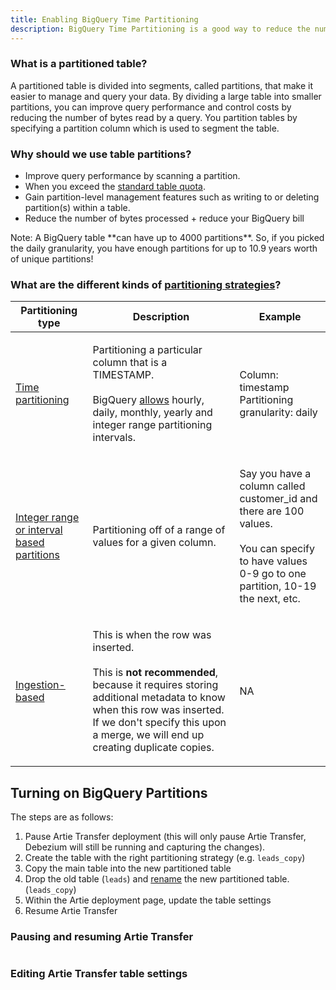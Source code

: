 ```yaml
---
title: Enabling BigQuery Time Partitioning
description: BigQuery Time Partitioning is a good way to reduce the number of bytes processed which lowers your bill and increases Artie Transfer's performance!
---
```


### What is a partitioned table?

A partitioned table is divided into segments, called partitions, that make it easier to manage and query your data. By dividing a large table into smaller partitions, you can improve query performance and control costs by reducing the number of bytes read by a query. You partition tables by specifying a partition column which is used to segment the table.

### Why should we use table partitions?

* Improve query performance by scanning a partition.
* When you exceed the [standard table quota](https://cloud.google.com/bigquery/quotas#standard\_tables).
* Gain partition-level management features such as writing to or deleting partition(s) within a table.
* Reduce the number of bytes processed + reduce your BigQuery bill

<Info>
Note: A BigQuery table **can have up to 4000 partitions**. So, if you picked the daily granularity, you have enough partitions for up to 10.9 years worth of unique partitions!
</Info>

### What are the different kinds of [partitioning strategies](https://cloud.google.com/bigquery/docs/partitioned-tables#types\_of\_partitioning)?

| Partitioning type                                                                                                      | Description                                                                                                                                                                                                                                                     | Example                                                                                                                                                       |
| ---------------------------------------------------------------------------------------------------------------------- | --------------------------------------------------------------------------------------------------------------------------------------------------------------------------------------------------------------------------------------------------------------- | ------------------------------------------------------------------------------------------------------------------------------------------------------------- |
| [Time partitioning](https://cloud.google.com/bigquery/docs/partitioned-tables#date\_timestamp\_partitioned\_tables)    | <p>Partitioning a particular column that is a TIMESTAMP. <br/><br/>BigQuery <a href="https://cloud.google.com/bigquery/docs/partitioned-tables#partition_decorators">allows</a> hourly, daily, monthly, yearly and integer range partitioning intervals. </p>     | <p>Column: timestamp<br/>Partitioning granularity: daily<br/></p>                                                                                               |
| [Integer range or interval based partitions](https://cloud.google.com/bigquery/docs/partitioned-tables#integer\_range) | Partitioning off of a range of values for a given column.                                                                                                                                                                                                       | <p>Say you have a column called customer_id and there are 100 values.<br/><br/>You can specify to have values 0-9 go to one partition, 10-19 the next, etc.</p> |
| [Ingestion-based](https://cloud.google.com/bigquery/docs/partitioned-tables#ingestion\_time)                           | <p>This is when the row was inserted.<br/><br/>This is <strong>not recommended</strong>, because it requires storing additional metadata to know when this row was inserted. If we don't specify this upon a merge, we will end up creating duplicate copies.</p> | NA                                                                                                                                                            |

## Turning on BigQuery Partitions

The steps are as follows:

1. Pause Artie Transfer deployment (this will only pause Artie Transfer, Debezium will still be running and capturing the changes).
2. Create the table with the right partitioning strategy (e.g. `leads_copy`)
3. Copy the main table into the new partitioned table&#x20;
4. Drop the old table (`leads`) and [rename](https://cloud.google.com/bigquery/docs/managing-tables#renaming-table) the new partitioned table. (`leads_copy`)
5. Within the Artie deployment page, update the table settings
6. Resume Artie Transfer

### Pausing and resuming Artie Transfer

<Frame><img src="/assets/image (6).png" alt="" /></Frame>

### Editing Artie Transfer table settings

<Frame><img src="/assets/Jul-28-2023 21-41-50.gif" alt="" /></Frame>
